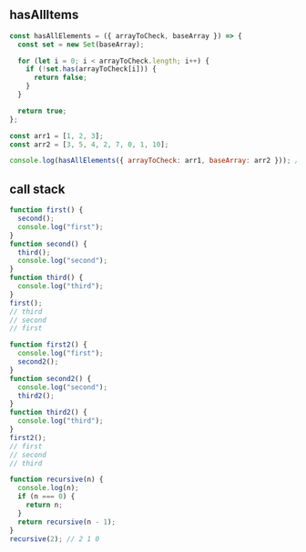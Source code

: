 
## hasAllItems

```js title="hasAllItems"
const hasAllElements = ({ arrayToCheck, baseArray }) => {
  const set = new Set(baseArray);

  for (let i = 0; i < arrayToCheck.length; i++) {
    if (!set.has(arrayToCheck[i])) {
      return false;
    }
  }

  return true;
};

const arr1 = [1, 2, 3];
const arr2 = [3, 5, 4, 2, 7, 0, 1, 10];

console.log(hasAllElements({ arrayToCheck: arr1, baseArray: arr2 })); // true
```

## call stack

```js title="call stack"
function first() {
  second();
  console.log("first");
}
function second() {
  third();
  console.log("second");
}
function third() {
  console.log("third");
}
first();
// third
// second
// first

function first2() {
  console.log("first");
  second2();
}
function second2() {
  console.log("second");
  third2();
}
function third2() {
  console.log("third");
}
first2();
// first
// second
// third

function recursive(n) {
  console.log(n);
  if (n === 0) {
    return n;
  }
  return recursive(n - 1);
}
recursive(2); // 2 1 0
```
